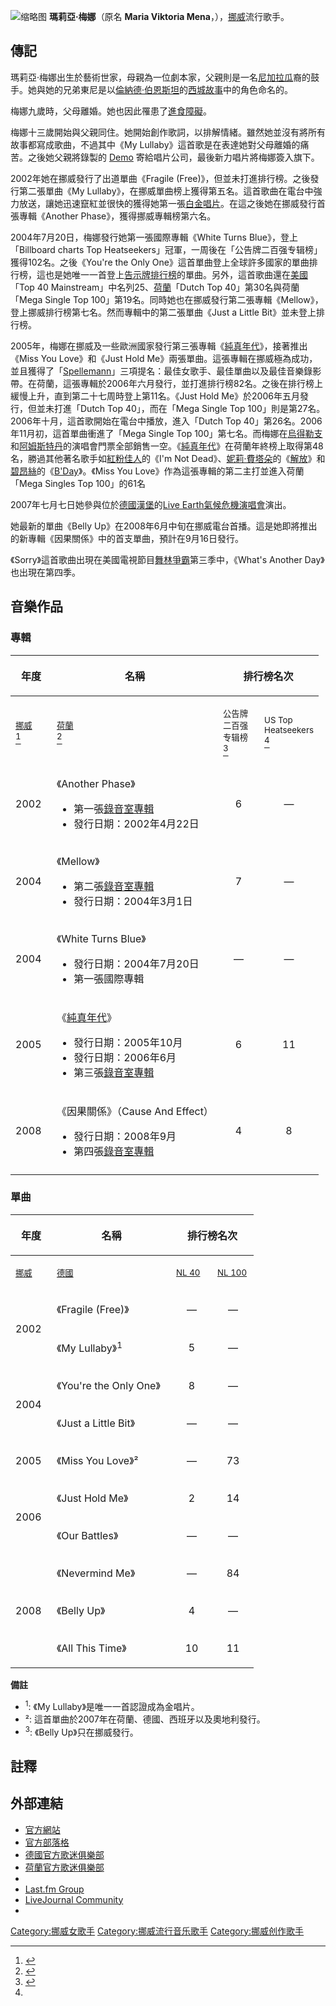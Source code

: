 {{Infobox musical artist  <!-- See Wikipedia:WikiProject Musicians -->
| Name                = 瑪莉亞·梅娜<br>(Maria Mena)
| Img                 = Maria Mena(Jarvin).jpg
| Img_capt            = 
| Background          = 歌手
| Birth_name          = Maria Viktoria Mena
| Born                = {{birth date and age|1986|02|19}}<br>{{NOR}}[[奧斯陸|奧斯陸]]
| Died                = 
| Instrument          = 
| Genre               = [[流行音樂|流行音樂]], [[成人抒情|成人抒情]]
| Occupation          = [[創作歌手|創作歌手]]
| Years_active        = 2002–
| Label               = [[Sony_BMG|Sony BMG]]
| URL                 = [http://www.mariamenamusic.no/]
}}
[[File:Maria_Mena_(193413).jpg|缩略图]]
'''瑪莉亞·梅娜'''（原名 '''Maria Viktoria Mena'''，{{bd|1986年|2月19日||catIdx=M}}），[[挪威|挪威]]流行歌手。

== 傳記 ==
瑪莉亞·梅娜出生於藝術世家，母親為一位劇本家，父親則是一名[[尼加拉瓜|尼加拉瓜]]裔的鼓手。她與她的兄弟東尼是以[[倫納德·伯恩斯坦|倫納德·伯恩斯坦]]的[[西城故事|西城故事]]中的角色命名的。

梅娜九歲時，父母離婚。她也因此罹患了[[進食障礙|進食障礙]]。

梅娜十三歲開始與父親同住。她開始創作歌詞，以排解情緒。雖然她並沒有將所有故事都寫成歌曲，不過其中《My Lullaby》這首歌是在表達她對父母離婚的痛苦。之後她父親將錄製的 [[樣本唱片|Demo]] 寄給唱片公司，最後新力唱片將梅娜簽入旗下。

2002年她在挪威發行了出道單曲《Fragile (Free)》，但並未打進排行榜。之後發行第二張單曲《My Lullaby》，在挪威單曲榜上獲得第五名。這首歌曲在電台中強力放送，讓她迅速竄紅並很快的獲得她第一張[[白金唱片|白金唱片]]。在這之後她在挪威發行首張專輯《Another Phase》，獲得挪威專輯榜第六名。

2004年7月20日，梅娜發行她第一張國際專輯《White Turns Blue》，登上「Billboard charts Top Heatseekers」冠軍，一周後在「公告牌二百强专辑榜」獲得102名。之後《You're the Only One》這首單曲登上全球許多國家的單曲排行榜，這也是她唯一一首登上[[告示牌|告示牌排行榜]]的單曲。另外，這首歌曲還在[[美國|美國]]「Top 40 Mainstream」中名列25、[[荷蘭|荷蘭]]「Dutch Top 40」第30名與荷蘭「Mega Single Top 100」第19名。同時她也在挪威發行第二張專輯《Mellow》，登上挪威排行榜第七名。然而專輯中的第二張單曲《Just a Little Bit》並未登上排行榜。

2005年，梅娜在挪威及一些歐洲國家發行第三張專輯《[[Apparently_Unaffected|純真年代]]》，接著推出《Miss You Love》和《Just Hold Me》兩張單曲。這張專輯在挪威極為成功，並且獲得了「[[Spellemann|Spellemann]]」三項提名：最佳女歌手、最佳單曲以及最佳音樂錄影帶。在荷蘭，這張專輯於2006年六月發行，並打進排行榜82名。之後在排行榜上緩慢上升，直到第二十七周時登上第11名。《Just Hold Me》於2006年五月發行，但並未打進「Dutch Top 40」，而在「Mega Single Top 100」則是第27名。2006年十月，這首歌開始在電台中播放，進入「Dutch Top 40」第26名。2006年11月初，這首單曲衝進了「Mega Single Top 100」第七名。而梅娜在[[烏得勒支|烏得勒支]]和[[阿姆斯特丹|阿姆斯特丹]]的演唱會門票全部銷售一空。《[[Apparently_Unaffected|純真年代]]》在荷蘭年終榜上取得第48名，勝過其他著名歌手如[[紅粉佳人|紅粉佳人]]的《I'm Not Dead》、[[妮莉·費塔朵|妮莉·費塔朵]]的《[[解放_(專輯)|解放]]》和[[碧昂絲|碧昂絲]]的《[[B'Day|B'Day]]》。《Miss You Love》作為這張專輯的第二主打並進入荷蘭「Mega Singles Top 100」的61名

2007年七月七日她參與位於[[德國|德國]][[漢堡|漢堡]]的[[Live_Earth氣候危機演唱會|Live Earth氣候危機演唱會]]演出。

她最新的單曲《Belly Up》在2008年6月中旬在挪威電台首播。這是她即將推出的新專輯《因果關係》中的首支單曲，預計在9月16日發行。

《Sorry》這首歌曲出現在美國電視節目[[舞林爭霸|舞林爭霸]]第三季中，《What's Another Day》也出現在第四季。

==音樂作品==
===專輯===
{| class="wikitable"
|- bgcolor="#ebf5ff"
! width="40" rowspan="2"| 年度
! width="250" rowspan="2"| 名稱
! colspan="5"|排行榜名次
! width="100" rowspan="2"| 唱片認證 [[IFPI|IFPI]]
|- bgcolor="#DDDDDD"
! width="50"| <small>[[挪威|挪威]]</small><br><ref name="Norway Charts">{{Cite web |url=http://lista.vg.no/artist_info.php?ArtistOp=show&artistId=3667 |title=Norway Charts |access-date=2008-06-15 |archive-date=2010-12-18 |archive-url=https://web.archive.org/web/20101218194014/http://lista.vg.no/artist_info.php?ArtistOp=show&artistId=3667 |dead-url=no }}</ref>
! width="50"| <small>[[荷蘭|荷蘭]]</small><br><ref name="NL Album Chart & MST100">{{Cite web |url=http://dutchcharts.com/showitem.asp?interpret=Maria+Mena&titel=Just+Hold+Me&cat=s |title=NL Album Chart & Mega Singles Top 100 |accessdate=2008-06-15 |archive-date=2012-12-06 |archive-url=https://archive.is/20121206042940/http://dutchcharts.com/showitem.asp?interpret=Maria+Mena&titel=Just+Hold+Me&cat=s |dead-url=yes }}</ref>
! width="50"| <small>公告牌二百强专辑榜</small><br><ref name="US Album Charts">{{Cite web |url=http://www.allmusic.com/artist/maria-mena-p596355 |title=US Album Charts |access-date=2010-11-12 |archive-date=2011-10-12 |archive-url=https://web.archive.org/web/20111012154141/http://allmusic.com/artist/maria-mena-p596355 |dead-url=no }}</ref>
! width="50"| <small>US Top Heatseekers</small><br><ref name="US Album Charts"/>
! width="50"| <small>[[德國|德國]]
|- bgcolor="#F0F8FF"
|align="left"|2002
|align="left"|《Another Phase》
*第一張[[錄音室專輯|錄音室專輯]]
*發行日期：2002年4月22日 {{flagicon|NOR}}
|align="center"| 6
|align="center"| —
|align="center"| —
|align="center"| —
|align="center"| —
|align="center"| [[挪威|挪威]]: 金唱片 <small>(20,000)</small>
|- bgcolor="#efefef"
|align="left"|2004
|align="left"|《Mellow》
*第二張[[錄音室專輯|錄音室專輯]]
*發行日期：2004年3月1日 {{flagicon|NOR}}
|align="center"| 7
|align="center"| —
|align="center"| —
|align="center"| —
|align="center"| —
|align="center"| [[挪威|挪威]]: 金唱片 <small>(20,000)</small>
|- bgcolor="#F0F8FF"
|align="left"|2004
|align="left"|《White Turns Blue》
*發行日期：2004年7月20日 {{flagicon|US}}
*第一張國際專輯
|align="center"| —
|align="center"| —
|align="center"| 102
|align="center"| 1
|align="center"| —
|align="center"| —
|- bgcolor="#efefef"
|align="left"|2005
|align="left"|《[[Apparently_Unaffected|純真年代]]》
*發行日期：2005年10月 {{flagicon|NOR}}
*發行日期：2006年6月 {{flagicon|NLD}}
*第三張[[錄音室專輯|錄音室專輯]]
|align="center"| 6
|align="center"| 11
|align="center"| —
|align="center"| —
|align="center"| 22
|align="center"| [[德國|德國]]: 金唱片 <small>(100,000)</small>
[[荷蘭|荷蘭]]: 金唱片 <small>(30,000)</small>
[[挪威|挪威]]: 金唱片 <small>(30,000)</small>
|- bgcolor="#F0F8FF"
|align="left"|2008
|align="left"|《因果關係》（Cause And Effect）
*發行日期：2008年9月 {{flagicon|NOR}}
*第四張[[錄音室專輯|錄音室專輯]]
|align="center"| 4
|align="center"| 8
|align="center"| —
|align="center"| —
|align="center"| 20
|align="center"| —
|- bgcolor="#F0F8FF"
|}

===單曲===
{| class="wikitable"
|- bgcolor="#ebf5ff"
! width="40" rowspan="2"| 年度
! width="175" rowspan="2"| 名稱
! colspan="9"|排行榜名次
! width="100" rowspan="2"| 專輯
|- bgcolor="#DDDDDD"
! width="50"| <small>[[挪威|挪威]]</small>
! width="50"| <small>[[德國|德國]]</small>
! width="50"| <small>[[荷蘭|NL 40]]</small>
! width="50"| <small>[[荷蘭|NL 100]]</small>
! width="50"| <small>[[告示牌_(雜誌)|美國告示牌]]</small>
! width="50"| <small>美國主流榜</small>
! width="50"| <small>[[智利|智利]]</small>
! width="50"| <small>[[瑞士|瑞士]]</small>
! width="50"| <small>[[歐洲|歐洲]]</small>
|- bgcolor="#F0F8FF"
|align="left" rowspan="2"|2002
|align="left"|《Fragile (Free)》
|align="center"| —
|align="center"| —
|align="center"| —
|align="center"| —
|align="center"| —
|align="center"| —
|align="center"| —
|align="center"| —
|align="center"| —
|align="left" rowspan="2"|《Another Phase》
|- bgcolor="#efefef"
|align="left"|《My Lullaby》<sup>1</sup>
|align="center"| 5
|align="center"| —
|align="center"| —
|align="center"| —
|align="center"| —
|align="center"| —
|align="center"| —
|align="center"| —
|align="center"| —
|- bgcolor="#F0F8FF"
|align="left" rowspan="2"|2004
|align="left"|《You're the Only One》
|align="center"| 8
|align="center"| —
|align="center"| 32
|align="center"| 19
|align="center"| 98
|align="center"| 25
|align="center"| 8
|align="center"| —
|align="center"| —
|align="left" rowspan="2"|《Mellow》／《White Turns Blue》
|- bgcolor="#efefef"
|align="left"|《Just a Little Bit》
|align="center"| —
|align="center"| —
|align="center"| —
|align="center"| —
|align="center"| —
|align="center"| —
|align="center"| —
|align="center"| —
|align="center"| —
|- bgcolor="#F0F8FF"
|align="left"|2005
|align="left"|《Miss You Love》²
|align="center"| —
|align="center"| 73
|align="center"| —
|align="center"| 61
|align="center"| —
|align="center"| —
|align="center"| —
|align="center"| —
|align="center"| —
|align="left" rowspan="4"|《[[Apparently_Unaffected|純真年代]]》
|- bgcolor="#efefef"
|align="left" rowspan="2"|2006
|align="left"|《Just Hold Me》
|align="center"| 2
|align="center"| 14
|align="center"| 26
|align="center"| 7
|align="center"| —
|align="center"| —
|align="center"| —
|align="center"| 5
|align="center"| 4
|- bgcolor="#F0F8FF"
|align="left"|《Our Battles》
|align="center"| —
|align="center"| —
|align="center"| —
|align="center"| —
|align="center"| —
|align="center"| —
|align="center"| —
|align="center"| 81
|align="center"| —
|- bgcolor="#F0F8FF"
|align="left" rowspan="3"|2008
|align="left"|《Nevermind Me》
|align="center"| —
|align="center"| 84
|align="center"| —
|align="center"| —
|align="center"| —
|align="center"| —
|align="center"| —
|align="center"| —
|align="center"| —
|- bgcolor="#F0F8FF"
|align="left"|《Belly Up》
|align="center"| 4
|align="center"| —
|align="center"| —
|align="center"| —
|align="center"| —
|align="center"| —
|align="center"| —
|align="center"| —
|align="center"| —
|align="left" rowspan="2"|《因果關係》
|- bgcolor="#F0F8FF"
|align="left"|《All This Time》
|align="center"| 10
|align="center"| 11
|align="center"| 6
|align="center"| 7*
|align="center"| —
|align="center"| —
|align="center"| —
|align="center"| 20*
|align="center"| 7
|}
'''備註'''
*<sup>1</sup>: 《My Lullaby》是唯一一首認證成為金唱片。
*²: 這首單曲於2007年在荷蘭、德國、西班牙以及奧地利發行。
*<sup>3</sup>: 《Belly Up》只在挪威發行。

==註釋==
{{Reflist|2}}

==外部連結==
<!-- 
Do not add other sites to the official part unless they're officially LINKED to Maria Mena 
-->
*[http://www.mariamenamusic.no/ 官方網站] {{Wayback|url=http://www.mariamenamusic.no/ |date=20180809084105 }}
*[http://www.mariablog.com/ 官方部落格] {{Wayback|url=http://www.mariablog.com/ |date=20081217034329 }}
*[https://web.archive.org/web/20080424083734/http://www.mariamena-fanclub.de/ 德國官方歌迷俱樂部]
*[https://web.archive.org/web/20111028131506/http://www.mariamena-fanclub.nl/ 荷蘭官方歌迷俱樂部]
*{{myspace|mariamenamine|瑪莉亞·梅娜}}
*[http://www.last.fm/group/Maria+Mena Last.fm Group] {{Wayback|url=http://www.last.fm/group/Maria+Mena |date=20121112183650 }}
*[http://community.livejournal.com/mariamena/profile LiveJournal Community] {{Wayback|url=http://community.livejournal.com/mariamena/profile |date=20060525003559 }}
*{{imdb name|id=1666696|name=瑪莉亞·梅娜}}

{{Authority control}}
{{DEFAULTSORT:Mena, Maria}}
[[Category:挪威女歌手|Category:挪威女歌手]]
[[Category:挪威流行音乐歌手|Category:挪威流行音乐歌手]]
[[Category:挪威创作歌手|Category:挪威创作歌手]]
